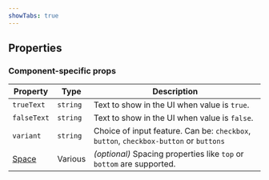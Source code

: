 ```yaml
---
showTabs: true
---
```



## Properties

<DataValueReadwriteProperties type="boolean" />

### Component-specific props

| Property                                | Type     | Description                                                                           |
| --------------------------------------- | -------- | ------------------------------------------------------------------------------------- |
| `trueText`                              | `string` | Text to show in the UI when value is `true`.                                          |
| `falseText`                             | `string` | Text to show in the UI when value is `false`.                                         |
| `variant`                               | `string` | Choice of input feature. Can be: `checkbox`, `button`, `checkbox-button` or `buttons` |
| [Space](/uilib/layout/space/properties) | Various  | _(optional)_ Spacing properties like `top` or `bottom` are supported.                 |
